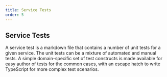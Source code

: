 ```yaml
---
title: Service Tests
order: 5
---
```


## Service Tests

A service test is a markdown file that contains a number of unit tests for a
given service.  The unit tests can be a mixture of automated and manual tests.
A simple domain-specific set of test constructs is made available for easy
author of tests for the common cases, with an escape hatch to write TypeScript
for more complex test scenarios.


